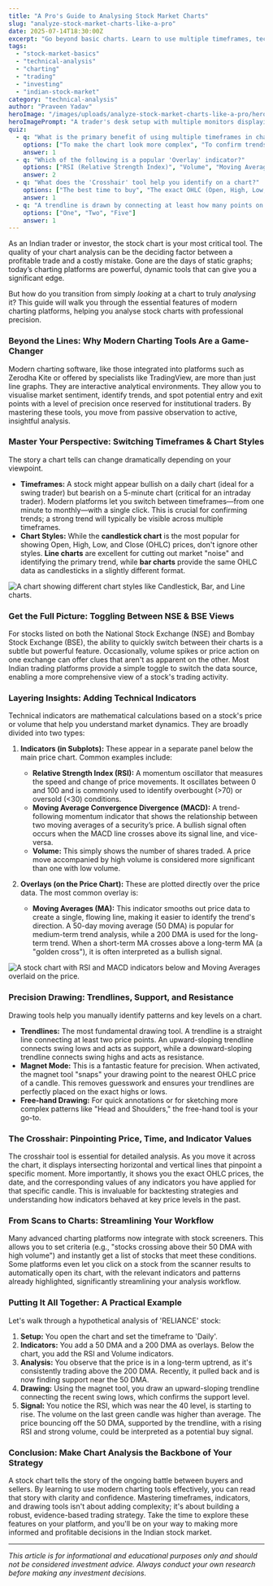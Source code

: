 ```yaml
---
title: "A Pro's Guide to Analysing Stock Market Charts"
slug: "analyze-stock-market-charts-like-a-pro"
date: 2025-07-14T18:30:00Z
excerpt: "Go beyond basic charts. Learn to use multiple timeframes, technical indicators, and precision drawing tools to make smarter trading decisions in the Indian market."
tags:
  - "stock-market-basics"
  - "technical-analysis"
  - "charting"
  - "trading"
  - "investing"
  - "indian-stock-market"
category: "technical-analysis"
author: "Praveen Yadav"
heroImage: "/images/uploads/analyze-stock-market-charts-like-a-pro/hero-image.jpg"
heroImagePrompt: "A trader's desk setup with multiple monitors displaying complex stock market charts with various technical indicators and trendlines, signifying in-depth analysis."
quiz:
  - q: "What is the primary benefit of using multiple timeframes in chart analysis?"
    options: ["To make the chart look more complex", "To confirm trends and patterns across different perspectives", "To increase the number of indicators you can use"]
    answer: 1
  - q: "Which of the following is a popular 'Overlay' indicator?"
    options: ["RSI (Relative Strength Index)", "Volume", "Moving Averages"]
    answer: 2
  - q: "What does the 'Crosshair' tool help you identify on a chart?"
    options: ["The best time to buy", "The exact OHLC (Open, High, Low, Close) values for a specific point", "The company's financial health"]
    answer: 1
  - q: "A trendline is drawn by connecting at least how many points on a chart?"
    options: ["One", "Two", "Five"]
    answer: 1
---
```


As an Indian trader or investor, the stock chart is your most critical tool. The quality of your chart analysis can be the deciding factor between a profitable trade and a costly mistake. Gone are the days of static graphs; today’s charting platforms are powerful, dynamic tools that can give you a significant edge.

But how do you transition from simply *looking* at a chart to truly *analysing* it? This guide will walk you through the essential features of modern charting platforms, helping you analyse stock charts with professional precision.

### Beyond the Lines: Why Modern Charting Tools Are a Game-Changer

Modern charting software, like those integrated into platforms such as Zerodha Kite or offered by specialists like TradingView, are more than just line graphs. They are interactive analytical environments. They allow you to visualise market sentiment, identify trends, and spot potential entry and exit points with a level of precision once reserved for institutional traders. By mastering these tools, you move from passive observation to active, insightful analysis.

### Master Your Perspective: Switching Timeframes & Chart Styles

The story a chart tells can change dramatically depending on your viewpoint.

*   **Timeframes:** A stock might appear bullish on a daily chart (ideal for a swing trader) but bearish on a 5-minute chart (critical for an intraday trader). Modern platforms let you switch between timeframes—from one minute to monthly—with a single click. This is crucial for confirming trends; a strong trend will typically be visible across multiple timeframes.
*   **Chart Styles:** While the **candlestick chart** is the most popular for showing Open, High, Low, and Close (OHLC) prices, don't ignore other styles. **Line charts** are excellent for cutting out market "noise" and identifying the primary trend, while **bar charts** provide the same OHLC data as candlesticks in a slightly different format.

![A chart showing different chart styles like Candlestick, Bar, and Line charts.](/images/uploads/analyze-stock-market-charts-like-a-pro/chart-styles.png)

### Get the Full Picture: Toggling Between NSE & BSE Views

For stocks listed on both the National Stock Exchange (NSE) and Bombay Stock Exchange (BSE), the ability to quickly switch between their charts is a subtle but powerful feature. Occasionally, volume spikes or price action on one exchange can offer clues that aren't as apparent on the other. Most Indian trading platforms provide a simple toggle to switch the data source, enabling a more comprehensive view of a stock's trading activity.

### Layering Insights: Adding Technical Indicators

Technical indicators are mathematical calculations based on a stock's price or volume that help you understand market dynamics. They are broadly divided into two types:

1.  **Indicators (in Subplots):** These appear in a separate panel below the main price chart. Common examples include:
    *   **Relative Strength Index (RSI):** A momentum oscillator that measures the speed and change of price movements. It oscillates between 0 and 100 and is commonly used to identify overbought (>70) or oversold (<30) conditions.
    *   **Moving Average Convergence Divergence (MACD):** A trend-following momentum indicator that shows the relationship between two moving averages of a security’s price. A bullish signal often occurs when the MACD line crosses above its signal line, and vice-versa.
    *   **Volume:** This simply shows the number of shares traded. A price move accompanied by high volume is considered more significant than one with low volume.

2.  **Overlays (on the Price Chart):** These are plotted directly over the price data. The most common overlay is:
    *   **Moving Averages (MA):** This indicator smooths out price data to create a single, flowing line, making it easier to identify the trend's direction. A 50-day moving average (50 DMA) is popular for medium-term trend analysis, while a 200 DMA is used for the long-term trend. When a short-term MA crosses above a long-term MA (a "golden cross"), it is often interpreted as a bullish signal.

![A stock chart with RSI and MACD indicators below and Moving Averages overlaid on the price.](/images/uploads/analyze-stock-market-charts-like-a-pro/indicators-overlays.png)

### Precision Drawing: Trendlines, Support, and Resistance

Drawing tools help you manually identify patterns and key levels on a chart.

*   **Trendlines:** The most fundamental drawing tool. A trendline is a straight line connecting at least two price points. An upward-sloping trendline connects swing lows and acts as support, while a downward-sloping trendline connects swing highs and acts as resistance.
*   **Magnet Mode:** This is a fantastic feature for precision. When activated, the magnet tool "snaps" your drawing point to the nearest OHLC price of a candle. This removes guesswork and ensures your trendlines are perfectly placed on the exact highs or lows.
*   **Free-hand Drawing:** For quick annotations or for sketching more complex patterns like "Head and Shoulders," the free-hand tool is your go-to.

### The Crosshair: Pinpointing Price, Time, and Indicator Values

The crosshair tool is essential for detailed analysis. As you move it across the chart, it displays intersecting horizontal and vertical lines that pinpoint a specific moment. More importantly, it shows you the exact OHLC prices, the date, and the corresponding values of any indicators you have applied for that specific candle. This is invaluable for backtesting strategies and understanding how indicators behaved at key price levels in the past.

### From Scans to Charts: Streamlining Your Workflow

Many advanced charting platforms now integrate with stock screeners. This allows you to set criteria (e.g., "stocks crossing above their 50 DMA with high volume") and instantly get a list of stocks that meet these conditions. Some platforms even let you click on a stock from the scanner results to automatically open its chart, with the relevant indicators and patterns already highlighted, significantly streamlining your analysis workflow.

### Putting It All Together: A Practical Example

Let's walk through a hypothetical analysis of 'RELIANCE' stock:

1.  **Setup:** You open the chart and set the timeframe to 'Daily'.
2.  **Indicators:** You add a 50 DMA and a 200 DMA as overlays. Below the chart, you add the RSI and Volume indicators.
3.  **Analysis:** You observe that the price is in a long-term uptrend, as it's consistently trading above the 200 DMA. Recently, it pulled back and is now finding support near the 50 DMA.
4.  **Drawing:** Using the magnet tool, you draw an upward-sloping trendline connecting the recent swing lows, which confirms the support level.
5.  **Signal:** You notice the RSI, which was near the 40 level, is starting to rise. The volume on the last green candle was higher than average. The price bouncing off the 50 DMA, supported by the trendline, with a rising RSI and strong volume, could be interpreted as a potential buy signal.

### Conclusion: Make Chart Analysis the Backbone of Your Strategy

A stock chart tells the story of the ongoing battle between buyers and sellers. By learning to use modern charting tools effectively, you can read that story with clarity and confidence. Mastering timeframes, indicators, and drawing tools isn't about adding complexity; it's about building a robust, evidence-based trading strategy. Take the time to explore these features on your platform, and you'll be on your way to making more informed and profitable decisions in the Indian stock market.

---
*This article is for informational and educational purposes only and should not be considered investment advice. Always conduct your own research before making any investment decisions.*
